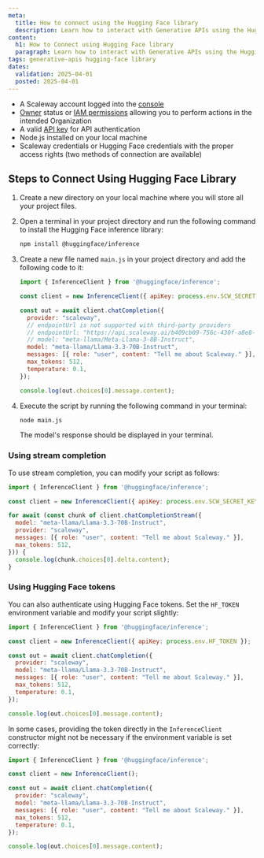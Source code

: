 ```yaml
---
meta:
  title: How to connect using the Hugging Face library
  description: Learn how to interact with Generative APIs using the Hugging Face library
content:
  h1: How to Connect using Hugging Face library
  paragraph: Learn how to interact with Generative APIs using the Hugging Face library.
tags: generative-apis hugging-face library
dates:
  validation: 2025-04-01
  posted: 2025-04-01
---
```

<Macro id="requirements" />

- A Scaleway account logged into the [console](https://console.scaleway.com)
- [Owner](/iam/concepts/#owner) status or [IAM permissions](/iam/concepts/#permission) allowing you to perform actions in the intended Organization
- A valid [API key](/iam/how-to/create-api-keys/) for API authentication
- Node.js installed on your local machine
- Scaleway credentials or Hugging Face credentials with the proper access rights (two methods of connection are available)

## Steps to Connect Using Hugging Face Library

1. Create a new directory on your local machine where you will store all your project files.

2. Open a terminal in your project directory and run the following command to install the Hugging Face inference library:
     ```bash
     npm install @huggingface/inference
     ```

3. Create a new file named `main.js` in your project directory and add the following code to it:
     ```js
     import { InferenceClient } from '@huggingface/inference';

     const client = new InferenceClient({ apiKey: process.env.SCW_SECRET_KEY });

     const out = await client.chatCompletion({
       provider: "scaleway",
       // endpointUrl is not supported with third-party providers
       // endpointUrl: "https://api.scaleway.ai/b409cb09-756c-430f-a8e8-748f88ef4bad",
       // model: "meta-llama/Meta-Llama-3-8B-Instruct",
       model: "meta-llama/Llama-3.3-70B-Instruct",
       messages: [{ role: "user", content: "Tell me about Scaleway." }],
       max_tokens: 512,
       temperature: 0.1,
     });

     console.log(out.choices[0].message.content);
     ```

4. Execute the script by running the following command in your terminal:
     ```bash
     node main.js
     ```
     The model's response should be displayed in your terminal.
    
### Using stream completion

To use stream completion, you can modify your script as follows:
```js
import { InferenceClient } from '@huggingface/inference';

const client = new InferenceClient({ apiKey: process.env.SCW_SECRET_KEY });

for await (const chunk of client.chatCompletionStream({
  model: "meta-llama/Llama-3.3-70B-Instruct",
  provider: "scaleway",
  messages: [{ role: "user", content: "Tell me about Scaleway." }],
  max_tokens: 512,
})) {
  console.log(chunk.choices[0].delta.content);
}
```

### Using Hugging Face tokens

You can also authenticate using Hugging Face tokens. Set the `HF_TOKEN` environment variable and modify your script slightly:
```js
import { InferenceClient } from '@huggingface/inference';

const client = new InferenceClient({ apiKey: process.env.HF_TOKEN });

const out = await client.chatCompletion({
  provider: "scaleway",
  model: "meta-llama/Llama-3.3-70B-Instruct",
  messages: [{ role: "user", content: "Tell me about Scaleway." }],
  max_tokens: 512,
  temperature: 0.1,
});

console.log(out.choices[0].message.content);
```

In some cases, providing the token directly in the `InferenceClient` constructor might not be necessary if the environment variable is set correctly:
```js
import { InferenceClient } from '@huggingface/inference';

const client = new InferenceClient();

const out = await client.chatCompletion({
  provider: "scaleway",
  model: "meta-llama/Llama-3.3-70B-Instruct",
  messages: [{ role: "user", content: "Tell me about Scaleway." }],
  max_tokens: 512,
  temperature: 0.1,
});

console.log(out.choices[0].message.content);
```

